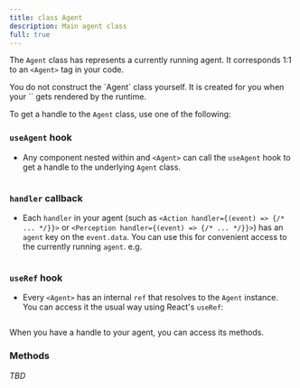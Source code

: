 ```yaml
---
title: class Agent
description: Main agent class
full: true
---
```



<InlineTOC items={toc} />

The `Agent` class has represents a currently running agent. It corresponds 1:1 to an `<Agent>` tag in your code.

<Callout>
You do not construct the `Agent` class yourself. It is created for you when your `<Agent>` gets rendered by the runtime.
</Callout>

To get a handle to the `Agent` class, use one of the following:

### `useAgent` hook
- Any component nested within and `<Agent>` can call the `useAgent` hook to get a handle to the underlying `Agent` class.
```javascript
```
### `handler` callback
- Each `handler` in your agent (such as `<Action handler={(event) => {/* ... */}}>` or `<Perception handler={(event) => {/* ... */}}>`) has an `agent` key on the `event.data`. You can use this for convenient access to the currently running `agent`. e.g.
```javascript
```
### `useRef` hook
- Every `<Agent>` has an internal `ref` that resolves to the `Agent` instance. You can access it the usual way using React's `useRef`:
```javascript
```

When you have a handle to your agent, you can access its methods.

### Methods

*TBD*